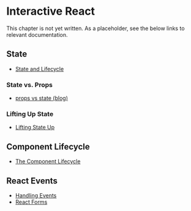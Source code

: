 # Interactive React

<p class="alert alert-warning">This chapter is not yet written. As a placeholder, see the below links to relevant documentation.</p>

## State

- [State and Lifecycle](https://reactjs.org/docs/state-and-lifecycle.html)

### State vs. Props {-}

- [props vs state (blog)](https://github.com/uberVU/react-guide/blob/master/props-vs-state.md)

### Lifting Up State {-}

- [Lifting State Up](https://reactjs.org/docs/lifting-state-up.html)

## Component Lifecycle

- [The Component Lifecycle](https://reactjs.org/docs/react-component.html#the-component-lifecycle)

## React Events

- [Handling Events](https://reactjs.org/docs/handling-events.html)
- [React Forms](https://reactjs.org/docs/forms.html)
